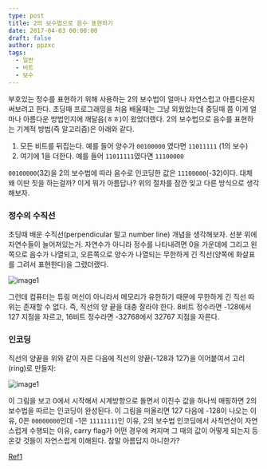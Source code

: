 ```yaml
---
type: post
title: 2의 보수법으로 음수 표현하기
date: 2017-04-03 00:00:00
draft: false
author: ppzxc
tags: 
  - 일반
  - 비트
  - 보수
---
```


부호있는 정수를 표현하기 위해 사용하는 2의 보수법이 얼마나 자연스럽고 아름다운지 써보려고 한다. 초딩때 프로그래밍을 처음 배울때는 그냥 외웠었는데 중딩때 쯤 이게 얼마나 아름다운 방법인지에 깨달음(ㅎㅎ)이 왔었더랬다. 2의 보수법으로 음수를 표현하는 기계적 방법(즉 알고리즘)은 아래와 같다.

1. 모든 비트를 뒤집는다. 예를 들어 양수가 `00100000` 였다면 `11011111` (1의 보수)
2. 여기에 1을 더한다. 예를 들어 `11011111`였다면 `11100000`

`00100000`(32)을 2의 보수법에 따라 음수로 인코딩한 값은 `11100000`(-32)이다. 대체 왜 이딴 짓을 하는걸까? 이게 뭐가 아름답나? 위의 절차를 잠깐 잊고 다른 방식으로 생각해보자.

### 정수의 수직선

초딩때 배운 수직선(perpendicular 말고 number line) 개념을 생각해보자. 선분 위에 자연수들이 늘어져있는거. 자연수가 아니라 정수를 나타내려면 0을 가운데에 그리고 왼쪽으로 음수가 나열되고, 오른쪽으로 양수가 나열되는 무한하게 긴 직선(양쪽에 화살표를 그려서 표현한다)을 그렸더랬다.

![image1](http://upload.wikimedia.org/wikipedia/commons/thumb/9/93/Number-line.svg/1500px-Number-line.svg.png)

그런데 컴퓨터는 튜링 머신이 아니라서 메모리가 유한하기 때문에 무한하게 긴 직선 따위는 존재할 수 없다. 즉, 직선의 양 끝을 대충 잘라야 한다. 8비트 정수라면 -128에서 127 지점을 자르고, 16비트 정수라면 -32768에서 32767 지점을 자른다.

### 인코딩

직선의 양끝을 위와 같이 자른 다음에 직선의 양끝(-128과 127)을 이어붙여서 고리(ring)로 만들자:

![image1](http://i.stack.imgur.com/sd9po.jpg)

이 그림을 보고 0에서 시작해서 시계방향으로 돌면서 이진수 값을 하나씩 매핑하면 2의 보수법을 따르는 인코딩이 완성된다. 이 그림을 떠올리면 127 다음에 -128이 나오는 이유, 0은 `00000000`인데 -1은 `11111111`인 이유, 2의 보수법 인코딩에서 사칙연산이 자연스럽게 수행되는 이유, carry flag가 어떤 경우에 켜지며 그 때의 값이 어떻게 되는지 등 온갖 것들이 자연스럽게 이해된다. 참말 아름답지 아니한가?

[Ref1](http://www.ecogwiki.com/2%EC%9D%98_%EB%B3%B4%EC%88%98%EB%B2%95%EC%9C%BC%EB%A1%9C_%EC%9D%8C%EC%88%98_%ED%91%9C%ED%98%84%ED%95%98%EA%B8%B0)
